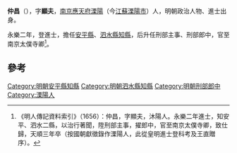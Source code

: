 '''仲昌'''（{{bd|？||1459年}}），字'''顯夫'''，[[南京|南京]][[應天府|應天府]][[溧陽|溧陽]]（今[[江蘇|江蘇]][[溧陽市|溧陽市]]）人，明朝政治人物、進士出身。

永樂二年，登進士，擔任[[安平縣|安平縣]]、[[泗水縣|泗水縣]][[知縣|知縣]]，后升任刑部主事、刑部郎中，官至南京太僕寺卿<ref>《明人傳記資料索引》（1656）：仲昌，字顯夫，沐陽人。永樂二年進士，知安平、泗水二縣，以治行著聞，陞刑部主事，擢郎中，官至南京太僕寺卿，致仕歸，天順三年卒（按國朝獻徵錄作溧陽人，此從皇明進士登科考及王直贈序）。</ref>。

==參考==
{{reflist}}
{{明朝人物小作品}}
{{永樂二年甲申科殿試金榜}}
{{DEFAULTSORT:Zhong}}
[[Category:明朝安平縣知縣|Category:明朝安平縣知縣]]
[[Category:明朝泗水縣知縣|Category:明朝泗水縣知縣]]
[[Category:明朝刑部郎中|Category:明朝刑部郎中]]
[[Category:溧陽人|Category:溧陽人]]